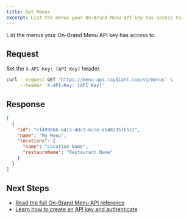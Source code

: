 ```yaml
---
title: Get Menus
excerpt: List the menus your On-Brand Menu API key has access to.
---
```


List the menus your On-Brand Menu API key has access to.

## Request

Set the `X-API-Key: [API Key]` header.

```bash
curl --request GET 'https://menu-api.raydiant.com/v1/menus' \
     --header 'X-API-Key: [API Key]'
```

## Response

```json
[
  {
    "id": "cf499066-a415-4dc3-bcce-e5482357b512",
    "name": "My Menu",
    "locations": {
      "name": "Location Name",
      "restaurnName": "Restaurant Name"
    }
  }
]
```

## Next Steps

- [Read the full On-Brand Menu API reference](/docs/on-brand-menus/reference)
- [Learn how to create an API key and authenticate](/docs/on-brand-menus/api-keys)

